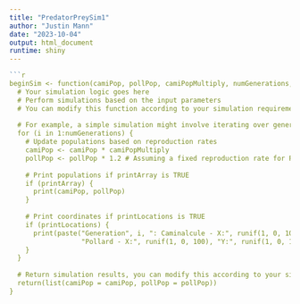 ```yaml
---
title: "PredatorPreySim1"
author: "Justin Mann"
date: "2023-10-04"
output: html_document
runtime: shiny
---
```


```r
```r

beginSim <- function(camiPop, pollPop, camiPopMultiply, numGenerations, printArray, printLocations) {
  # Your simulation logic goes here
  # Perform simulations based on the input parameters
  # You can modify this function according to your simulation requirements
  
  # For example, a simple simulation might involve iterating over generations and updating populations
  for (i in 1:numGenerations) {
    # Update populations based on reproduction rates
    camiPop <- camiPop * camiPopMultiply
    pollPop <- pollPop * 1.2 # Assuming a fixed reproduction rate for Pollards
    
    # Print populations if printArray is TRUE
    if (printArray) {
      print(camiPop, pollPop)
    }
    
    # Print coordinates if printLocations is TRUE
    if (printLocations) {
      print(paste("Generation", i, ": Caminalcule - X:", runif(1, 0, 100), "Y:", runif(1, 0, 100),
                  "Pollard - X:", runif(1, 0, 100), "Y:", runif(1, 0, 100)))
    }
  }
  
  # Return simulation results, you can modify this according to your simulation logic
  return(list(camiPop = camiPop, pollPop = pollPop))
}


```

